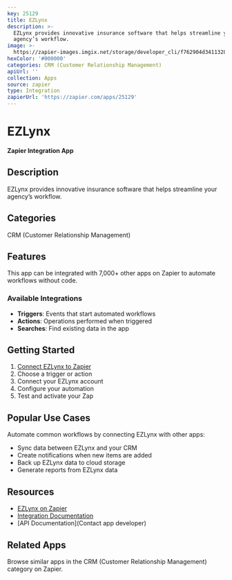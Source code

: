 ```yaml
---
key: 25129
title: EZLynx
description: >-
  EZLynx provides innovative insurance software that helps streamline your
  agency’s workflow.
image: >-
  https://zapier-images.imgix.net/storage/developer_cli/f762904d3411328aa7aac61f94e5605f_3.png?auto=format%2Ccompress&ixlib=python-3.0.0&q=50
hexColor: '#000000'
categories: CRM (Customer Relationship Management)
apiUrl: ''
collection: Apps
source: zapier
type: Integration
zapierUrl: 'https://zapier.com/apps/25129'
---
```

# EZLynx

**Zapier Integration App**

## Description

EZLynx provides innovative insurance software that helps streamline your agency’s workflow.

## Categories

CRM (Customer Relationship Management)

## Features

This app can be integrated with 7,000+ other apps on Zapier to automate workflows without code.

### Available Integrations

- **Triggers**: Events that start automated workflows
- **Actions**: Operations performed when triggered
- **Searches**: Find existing data in the app

## Getting Started

1. [Connect EZLynx to Zapier](https://zapier.com/apps/25129)
2. Choose a trigger or action
3. Connect your EZLynx account
4. Configure your automation
5. Test and activate your Zap

## Popular Use Cases

Automate common workflows by connecting EZLynx with other apps:

- Sync data between EZLynx and your CRM
- Create notifications when new items are added
- Back up EZLynx data to cloud storage
- Generate reports from EZLynx data

## Resources

- [EZLynx on Zapier](https://zapier.com/apps/25129)
- [Integration Documentation](https://zapier.com/apps/25129/integrations)
- [API Documentation](Contact app developer)

## Related Apps

Browse similar apps in the CRM (Customer Relationship Management) category on Zapier.
